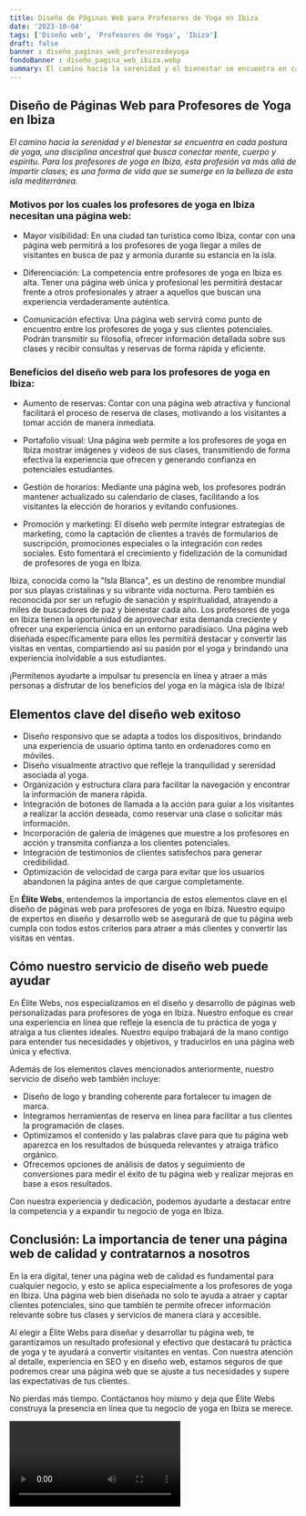```yaml
---
title: Diseño de Páginas Web para Profesores de Yoga en Ibiza
date: '2023-10-04'
tags: ['Diseño web', 'Profesores de Yoga', 'Ibiza']
draft: false
banner : diseño_paginas_web_profesoresdeyoga
fondoBanner : diseño_pagina_web_ibiza.webp
summary: El camino hacia la serenidad y el bienestar se encuentra en cada postura de yoga, una disciplina ancestral que busca conectar mente, cuerpo y espíritu. Para los profesores de yoga en Ibiza, esta profesión va más allá de impartir clases; es una forma de vida que se sumerge en la belleza de esta isla mediterránea.
---
```


## Diseño de Páginas Web para Profesores de Yoga en Ibiza

*El camino hacia la serenidad y el bienestar se encuentra en cada postura de yoga, una disciplina ancestral que busca conectar mente, cuerpo y espíritu. Para los profesores de yoga en Ibiza, esta profesión va más allá de impartir clases; es una forma de vida que se sumerge en la belleza de esta isla mediterránea.*

### Motivos por los cuales los profesores de yoga en Ibiza necesitan una página web:

- Mayor visibilidad: En una ciudad tan turística como Ibiza, contar con una página web permitirá a los profesores de yoga llegar a miles de visitantes en busca de paz y armonía durante su estancia en la isla.

- Diferenciación: La competencia entre profesores de yoga en Ibiza es alta. Tener una página web única y profesional les permitirá destacar frente a otros profesionales y atraer a aquellos que buscan una experiencia verdaderamente auténtica.

- Comunicación efectiva: Una página web servirá como punto de encuentro entre los profesores de yoga y sus clientes potenciales. Podrán transmitir su filosofía, ofrecer información detallada sobre sus clases y recibir consultas y reservas de forma rápida y eficiente.

### Beneficios del diseño web para los profesores de yoga en Ibiza:

- Aumento de reservas: Contar con una página web atractiva y funcional facilitará el proceso de reserva de clases, motivando a los visitantes a tomar acción de manera inmediata.

- Portafolio visual: Una página web permite a los profesores de yoga en Ibiza mostrar imágenes y videos de sus clases, transmitiendo de forma efectiva la experiencia que ofrecen y generando confianza en potenciales estudiantes.

- Gestión de horarios: Mediante una página web, los profesores podrán mantener actualizado su calendario de clases, facilitando a los visitantes la elección de horarios y evitando confusiones.

- Promoción y marketing: El diseño web permite integrar estrategias de marketing, como la captación de clientes a través de formularios de suscripción, promociones especiales o la integración con redes sociales. Esto fomentará el crecimiento y fidelización de la comunidad de profesores de yoga en Ibiza.

Ibiza, conocida como la "Isla Blanca", es un destino de renombre mundial por sus playas cristalinas y su vibrante vida nocturna. Pero también es reconocida por ser un refugio de sanación y espiritualidad, atrayendo a miles de buscadores de paz y bienestar cada año. Los profesores de yoga en Ibiza tienen la oportunidad de aprovechar esta demanda creciente y ofrecer una experiencia única en un entorno paradisíaco. Una página web diseñada específicamente para ellos les permitirá destacar y convertir las visitas en ventas, compartiendo así su pasión por el yoga y brindando una experiencia inolvidable a sus estudiantes.

¡Permítenos ayudarte a impulsar tu presencia en línea y atraer a más personas a disfrutar de los beneficios del yoga en la mágica isla de Ibiza!

<GifSeo />

<Cta />

## Elementos clave del diseño web exitoso

- Diseño responsivo que se adapta a todos los dispositivos, brindando una experiencia de usuario óptima tanto en ordenadores como en móviles.
- Diseño visualmente atractivo que refleje la tranquilidad y serenidad asociada al yoga.
- Organización y estructura clara para facilitar la navegación y encontrar la información de manera rápida.
- Integración de botones de llamada a la acción para guiar a los visitantes a realizar la acción deseada, como reservar una clase o solicitar más información.
- Incorporación de galería de imágenes que muestre a los profesores en acción y transmita confianza a los clientes potenciales.
- Integración de testimonios de clientes satisfechos para generar credibilidad.
- Optimización de velocidad de carga para evitar que los usuarios abandonen la página antes de que cargue completamente.

En **Élite Webs**, entendemos la importancia de estos elementos clave en el diseño de páginas web para profesores de yoga en Ibiza. Nuestro equipo de expertos en diseño y desarrollo web se asegurará de que tu página web cumpla con todos estos criterios para atraer a más clientes y convertir las visitas en ventas.

## Cómo nuestro servicio de diseño web puede ayudar

En Élite Webs, nos especializamos en el diseño y desarrollo de páginas web personalizadas para profesores de yoga en Ibiza. Nuestro enfoque es crear una experiencia en línea que refleje la esencia de tu práctica de yoga y atraiga a tus clientes ideales. Nuestro equipo trabajará de la mano contigo para entender tus necesidades y objetivos, y traducirlos en una página web única y efectiva.

Además de los elementos claves mencionados anteriormente, nuestro servicio de diseño web también incluye:

- Diseño de logo y branding coherente para fortalecer tu imagen de marca.
- Integramos herramientas de reserva en línea para facilitar a tus clientes la programación de clases.
- Optimizamos el contenido y las palabras clave para que tu página web aparezca en los resultados de búsqueda relevantes y atraiga tráfico orgánico.
- Ofrecemos opciones de análisis de datos y seguimiento de conversiones para medir el éxito de tu página web y realizar mejoras en base a esos resultados.

Con nuestra experiencia y dedicación, podemos ayudarte a destacar entre la competencia y a expandir tu negocio de yoga en Ibiza.

## Conclusión: La importancia de tener una página web de calidad y contratarnos a nosotros

En la era digital, tener una página web de calidad es fundamental para cualquier negocio, y esto se aplica especialmente a los profesores de yoga en Ibiza. Una página web bien diseñada no solo te ayuda a atraer y captar clientes potenciales, sino que también te permite ofrecer información relevante sobre tus clases y servicios de manera clara y accesible.

Al elegir a Élite Webs para diseñar y desarrollar tu página web, te garantizamos un resultado profesional y efectivo que destacará tu práctica de yoga y te ayudará a convertir visitantes en ventas. Con nuestra atención al detalle, experiencia en SEO y en diseño web, estamos seguros de que podremos crear una página web que se ajuste a tus necesidades y supere las expectativas de tus clientes.

No pierdas más tiempo. Contáctanos hoy mismo y deja que Élite Webs construya la presencia en línea que tu negocio de yoga en Ibiza se merece.

<Video />

<CtaBot job='Profesores de Yoga' city='Ibiza'/>

<Gmaps query='Ibiza+españa+maps' />
